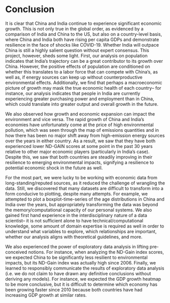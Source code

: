 # Conclusion
It is clear that China and India continue to experience significant economic growth. This is not only true in the global order, as evidenced by a comparison of India and China to the US, but also on a country-level basis, where China and India both have rising per capita GDPs and demonstrate resilience in the face of shocks like COVID-19. Whether India will outpace China is still a highly salient question without expert consensus. This project, however, sheds some light. First, our analysis on population indicates that India's trajectory can be a great contributor to its growth over China. However, the positive effects of population are conditioned on whether this translates to a labor force that can compete with China's, as well as, if energy sources can keep up without counterproductive environmental effects. Additionally, we find that perhaps a macroeconomic picture of growth may mask the true economic health of each country-- for instance, our analysis indicates that people in India are currently experiencing greater purchasing power and employment than in China, which could translate into greater output and overall growth in the future. 

We also observed how growth and economic expansion can impact the environment and vice versa. The rapid growth of China and India's economies have unfortunately come at the price of high environmental pollution, which was seen through the map of emissions quantities and in how there has been no major shift away from high-emission energy sources over the years in either country. As a result, we saw that they have both experienced lower ND-GAIN scores at some point in the past 30 years relative to other major economic players (particularly in India's case). Despite this, we saw that both countries are steadily improving in their resilience to emerging environmental impacts, signifying a resilience to potential economic shock in the future as well.  

For the most part, we were lucky to be working with economic data from long-standing/reputed sources, as it reduced the challenge of wrangling the data. Still, we discovered that many datasets are difficult to transform into a form conducive to plotting, despite many attempts. For example, we attempted to plot a boxplot-time-series of the age distributions in China and India over the years, but appropriately transforming the data was beyond the memory/computational capacity of our personal systems. We also gained first hand experience in the interdisciplinary nature of a data scientist-- it is not sufficient alone to have technical/computational knowledge, some amount of domain expertise is required as well in order to understand what variables to explore, which relationships are important, whether our analysis aligns with theoretical guidelines, and more. 

We also experienced the power of exploratory data analysis in lifting pre-conceived notions. For instance, when analyzing the ND-Gain index scores, we expected China to be significantly less resilient to environmental impacts, but its ND-Gain index was actually high since 2006. Finally, we learned to responsibly communicate the results of exploratory data analysis (i.e. we do not claim to have drawn any definitive conclusions without deriving any models). For instance, we expected the GDP growth heatmap to be more conclusive, but it is difficult to determine which economy has been growing faster since 2010 because both countries have had increasing GDP growth at similar rates.

